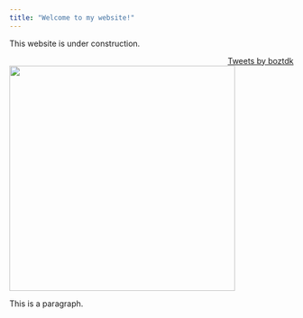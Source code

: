 ```yaml
---
title: "Welcome to my website!"
---
```


This website is under construction.





<aside align="right">
  <a class="twitter-timeline" data-width="200"  data-height="800" href="https://twitter.com/boztdk?ref_src=twsrc%5Etfw">Tweets by boztdk</a> <script 
async src="https://platform.twitter.com/widgets.js" charset="utf-8"></script>
</aside>



<aside align="left">
<img src="cartoon.png" width=400>
</aside>


<div align="left">
This is a paragraph.
</div>










